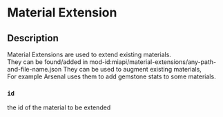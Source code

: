 # Material Extension

## Description

Material Extensions are used to extend existing materials.  They can be found/added in mod-id:miapi/material-extensions/any-path-and-file-name.jsonThey can be used to augment existing materials,  For example Arsenal uses them to add gemstone stats to some materials.### `id` the id of the material to be extended


